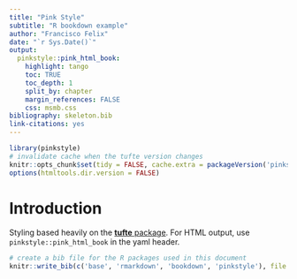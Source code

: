 ```yaml
---
title: "Pink Style"
subtitle: "R bookdown example"
author: "Francisco Felix"
date: "`r Sys.Date()`"
output:
  pinkstyle::pink_html_book:
    highlight: tango
    toc: TRUE
    toc_depth: 1
    split_by: chapter
    margin_references: FALSE
    css: msmb.css
bibliography: skeleton.bib
link-citations: yes
---
```


```r
library(pinkstyle)
# invalidate cache when the tufte version changes
knitr::opts_chunk$set(tidy = FALSE, cache.extra = packageVersion('pinkstyle'))
options(htmltools.dir.version = FALSE)
```

# Introduction

Styling based heavily on the [**tufte** package](https://github.com/rstudio/tufte). For HTML output, use `pinkstyle::pink_html_book` in the yaml header.


```r
# create a bib file for the R packages used in this document
knitr::write_bib(c('base', 'rmarkdown', 'bookdown', 'pinkstyle'), file = 'skeleton.bib')
```
